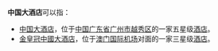 '''中国大酒店'''可以指：
* [[中国大酒店|中国大酒店]]，位于[[中国|中国]][[广东省|广东省]][[广州市|广州市]][[越秀区|越秀区]]的一家五星级[[酒店|酒店]]。
* [[金皇冠中國大酒店|金皇冠中國大酒店]]，位于[[澳门国际机场|澳门国际机场]]对面的一家三星级[[酒店|酒店]]。
{{disambig|Z|Cat=五字消歧义}}